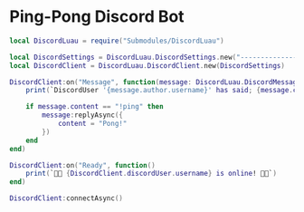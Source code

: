# Ping-Pong Discord Bot

```lua
local DiscordLuau = require("Submodules/DiscordLuau")

local DiscordSettings = DiscordLuau.DiscordSettings.new("-------------------------.------.-------------------------------------")
local DiscordClient = DiscordLuau.DiscordClient.new(DiscordSettings)

DiscordClient:on("Message", function(message: DiscordLuau.DiscordMessage)
	print(`DiscordUser '{message.author.username}' has said; {message.content}`)

	if message.content == "!ping" then
		message:replyAsync({
			content = "Pong!"
		})
	end
end)

DiscordClient:on("Ready", function()
	print(`🎉🎉 {DiscordClient.discordUser.username} is online! 🎉🎉`)
end)

DiscordClient:connectAsync()
```
